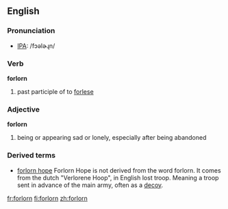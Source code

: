 ==English==

===Pronunciation===
*[[IPA]]: /fɔəlɚɻn/

===Verb===
'''forlorn'''
# past participle of to [[forlese]]

===Adjective===
'''forlorn'''
#being or appearing sad or lonely, especially after being abandoned

===Derived terms===
*[[forlorn hope]]  Forlorn Hope is not derived from the word forlorn.  It comes from the dutch "Verlorene Hoop", in English lost troop.  Meaning a troop sent in advance of the main army, often as a [[decoy]]. <!--small military party chosen to be first to attack a [[breach]] in the wall of a [[fortress]].-->

[[fr:forlorn]]
[[fi:forlorn]]
[[zh:forlorn]]
